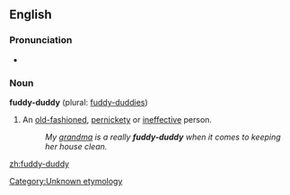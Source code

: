 == English ==
=== Pronunciation ===
*{{audio|en-us-fuddy-duddy.ogg|Audio (US)}}
=== Noun ===
'''fuddy-duddy''' (plural: [[fuddy-duddies]])

# An [[old-fashioned]], [[pernickety]] or [[ineffective]] person.
#: ''My [[grandma]] is a really '''fuddy-duddy''' when it comes to keeping her house clean.''

[[Category:Unknown etymology]]<!--SOED-->

[[zh:fuddy-duddy]]